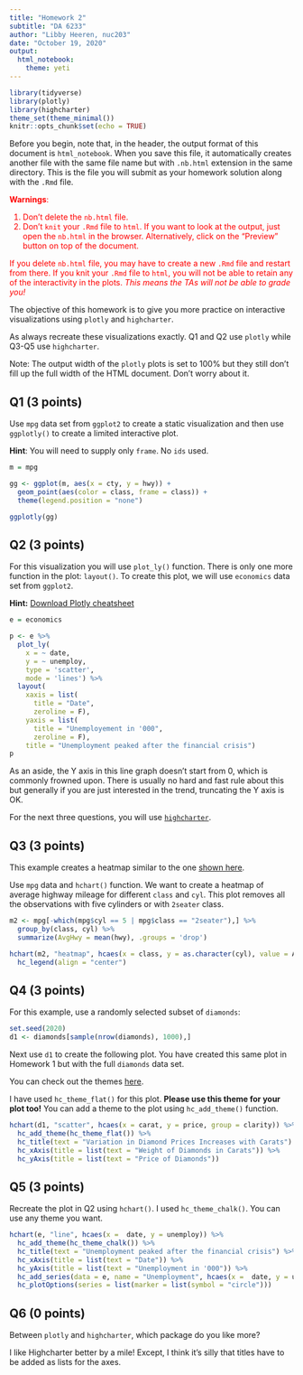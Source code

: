 ---
title: "Homework 2"
subtitle: "DA 6233"
author: "Libby Heeren, nuc203"
date: "October 19, 2020"
output: 
  html_notebook:
    theme: yeti
---

```{r setup, include=FALSE}
library(tidyverse)
library(plotly)
library(highcharter)
theme_set(theme_minimal())
knitr::opts_chunk$set(echo = TRUE)
```

Before you begin, note that, in the header, the output format of this document is `html_notebook`. When you save this file, it automatically creates another file with the same file name but with `.nb.html` extension in the same directory. This is the file you will submit as your homework solution along with the `.Rmd` file. 

<font color = "red"> 
**Warnings**: 

1) Don't delete the `nb.html` file. 
2) Don't `knit` your `.Rmd` file to `html`. If you want to look at the output, just open the `nb.html` in the browser. Alternatively, click on the "Preview" button on top of the document.

If you delete `nb.html` file, you may have to create a new `.Rmd` file and restart from there. If you knit your `.Rmd` file to `html`, you will not be able to retain any of the interactivity in the plots. *This means the TAs will not be able to grade you!*
</font>


The objective of this homework is to give you more practice on interactive visualizations using `plotly` and `highcharter`. 

As always recreate these visualizations exactly. Q1 and Q2 use `plotly` while Q3-Q5 use `highcharter`. 

Note: The output width of the `plotly` plots is set to 100% but they still don't fill up the full width of the HTML document. Don't worry about it.

## Q1 (3 points)

Use `mpg` data set from `ggplot2` to create a static visualization and then use `ggplotly()` to create a limited interactive plot.

**Hint**: You will need to supply only `frame`. No `ids` used.

```{r warning=FALSE, out.width='150%'}
m = mpg

gg <- ggplot(m, aes(x = cty, y = hwy)) + 
  geom_point(aes(color = class, frame = class)) +
  theme(legend.position = "none")

ggplotly(gg)
```


## Q2 (3 points)

For this visualization you will use `plot_ly()` function. There is only one more function in the plot: `layout()`.  To create this plot, we will use `economics` data set from `ggplot2`.

**Hint:** [Download Plotly cheatsheet](https://images.plot.ly/plotly-documentation/images/r_cheat_sheet.pdf)


```{r warning=FALSE, message=FALSE, out.width='100%'}
e = economics

p <- e %>%
  plot_ly(
    x = ~ date, 
    y = ~ unemploy,
    type = 'scatter',
    mode = 'lines') %>% 
  layout(
    xaxis = list(
      title = "Date",
      zeroline = F),
    yaxis = list(
      title = "Unemployement in '000",
      zeroline = F),
    title = "Unemployment peaked after the financial crisis")
p
```

As an aside, the Y axis in this line graph doesn't start from 0, which is commonly frowned upon. There is usually no hard and fast rule about this but generally if you are just interested in the trend, truncating the Y axis is OK.


For the next three questions, you will use [`highcharter`](https://jkunst.com/highcharter/). 

## Q3 (3 points)
This example creates a heatmap similar to the one [shown here](https://jkunst.com/highcharter/articles/highcharter.html).

Use `mpg` data and `hchart()` function. We want to create a heatmap of average highway mileage for different `class` and `cyl`. This plot removes all the observations with five cylinders or with `2seater` class.

```{r}
m2 <- mpg[-which(mpg$cyl == 5 | mpg$class == "2seater"),] %>% 
  group_by(class, cyl) %>%
  summarize(AvgHwy = mean(hwy), .groups = 'drop')

hchart(m2, "heatmap", hcaes(x = class, y = as.character(cyl), value = AvgHwy)) %>% 
  hc_legend(align = "center")
```

## Q4 (3 points)

For this example, use a randomly selected subset of `diamonds`:

```{r}
set.seed(2020)
d1 <- diamonds[sample(nrow(diamonds), 1000),]
```

Next use `d1` to create the following plot. You have created this same plot in Homework 1 but with the full `diamonds` data set. 

You can check out the themes [here](https://jkunst.com/highcharter/articles/themes.html).

I have used `hc_theme_flat()` for this plot. **Please use this theme for your plot too!**
You can add a theme to the plot using `hc_add_theme()` function.

```{r}

hchart(d1, "scatter", hcaes(x = carat, y = price, group = clarity)) %>%
  hc_add_theme(hc_theme_flat()) %>% 
  hc_title(text = "Variation in Diamond Prices Increases with Carats") %>%
  hc_xAxis(title = list(text = "Weight of Diamonds in Carats")) %>%
  hc_yAxis(title = list(text = "Price of Diamonds"))
```


## Q5 (3 points)

Recreate the plot in Q2 using `hchart()`. I used `hc_theme_chalk()`. You can use any theme you want.


```{r fig.width=9}
hchart(e, "line", hcaes(x =  date, y = unemploy)) %>%
  hc_add_theme(hc_theme_chalk()) %>%
  hc_title(text = "Unemployment peaked after the financial crisis") %>%
  hc_xAxis(title = list(text = "Date")) %>%
  hc_yAxis(title = list(text = "Unemployment in '000")) %>% 
  hc_add_series(data = e, name = "Unemployment", hcaes(x =  date, y = unemploy), type = "line", fontWeight = "bold") %>% 
  hc_plotOptions(series = list(marker = list(symbol = "circle")))
```

## Q6 (0 points)

Between `plotly` and `highcharter`, which package do you like more?

I like Highcharter better by a mile! Except, I think it's silly that titles have to be added as lists for the axes. 